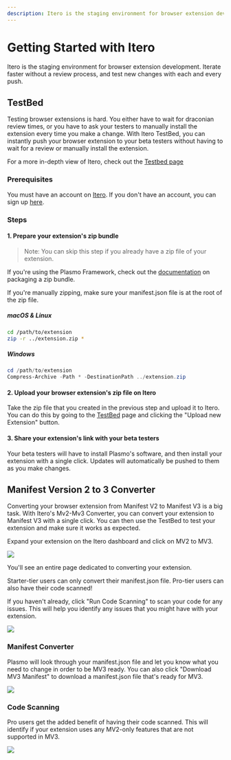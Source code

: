 ```yaml
---
description: Itero is the staging environment for browser extension development. Iterate faster without a review process, and test new changes with each and every push.
---
```


# Getting Started with Itero

Itero is the staging environment for browser extension development. Iterate faster without a review process, and test new changes with each and every push.

## TestBed

Testing browser extensions is hard. You either have to wait for draconian review times, or you have to ask your testers to manually install the extension every time you make a change. With Itero TestBed, you can instantly push your browser extension to your beta testers without having to wait for a review or manually install the extension.

For a more in-depth view of Itero, check out the [Testbed page](./itero/testbed)

### Prerequisites

You must have an account on [Itero](https://itero.plasmo.com). If you don't have an account, you can sign up [here](https://itero.plasmo.com).

### Steps

#### 1. Prepare your extension's zip bundle

> Note: You can skip this step if you already have a zip file of your extension.

If you're using the Plasmo Framework, check out the [documentation](./framework/workflows/build#generating-a-zip-bundle) on packaging a zip bundle.

If you're manually zipping, make sure your manifest.json file is at the root of the zip file.

##### macOS & Linux

```bash
cd /path/to/extension
zip -r ../extension.zip *
```

##### Windows

```powershell
cd /path/to/extension
Compress-Archive -Path * -DestinationPath ../extension.zip
```

#### 2. Upload your browser extension's zip file on Itero

Take the zip file that you created in the previous step and upload it to Itero. You can do this by going to the [TestBed](https://itero.plasmo.com) page and clicking the "Upload new Extension" button.

#### 3. Share your extension's link with your beta testers

Your beta testers will have to install Plasmo's software, and then install your extension with a single click. Updates will automatically be pushed to them as you make changes.

## Manifest Version 2 to 3 Converter

Converting your browser extension from Manifest V2 to Manifest V3 is a big task. With Itero's Mv2-Mv3 Converter, you can convert your extension to Manifest V3 with a single click. You can then use the TestBed to test your extension and make sure it works as expected.

Expand your extension on the Itero dashboard and click on MV2 to MV3.

![](@screenshots/2022-11-30-16-03-15.png)

You'll see an entire page dedicated to converting your extension.

Starter-tier users can only convert their manifest.json file. Pro-tier users can also have their code scanned!

If you haven't already, click "Run Code Scanning" to scan your code for any issues. This will help you identify any issues that you might have with your extension.

![](@screenshots/2022-11-30-16-05-02.png)

### Manifest Converter

Plasmo will look through your manifest.json file and let you know what you need to change in order to be MV3 ready. You can also click "Download MV3 Manifest" to download a manifest.json file that's ready for MV3.

![](@screenshots/2022-11-30-16-05-30.png)

### Code Scanning

Pro users get the added benefit of having their code scanned. This will identify if your extension uses any MV2-only features that are not supported in MV3.

![](@screenshots/2022-11-30-16-06-15.png)
